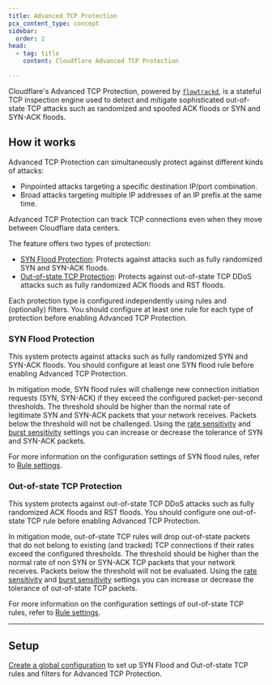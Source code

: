 ```yaml
---
title: Advanced TCP Protection
pcx_content_type: concept
sidebar:
  order: 2
head:
  - tag: title
    content: Cloudflare Advanced TCP Protection

---
```


Cloudflare's Advanced TCP Protection, powered by [`flowtrackd`](https://blog.cloudflare.com/announcing-flowtrackd/), is a stateful TCP inspection engine used to detect and mitigate sophisticated out-of-state TCP attacks such as randomized and spoofed ACK floods or SYN and SYN-ACK floods.

## How it works

Advanced TCP Protection can simultaneously protect against different kinds of attacks:

- Pinpointed attacks targeting a specific destination IP/port combination.
- Broad attacks targeting multiple IP addresses of an IP prefix at the same time.

Advanced TCP Protection can track TCP connections even when they move between Cloudflare data centers.

The feature offers two types of protection:

- [SYN Flood Protection](/ddos-protection/advanced-ddos-systems/overview/advanced-tcp-protection/#syn-flood-protection): Protects against attacks such as fully randomized SYN and SYN-ACK floods.
- [Out-of-state TCP Protection](/ddos-protection/advanced-ddos-systems/overview/advanced-tcp-protection/#out-of-state-tcp-protection): Protects against out-of-state TCP DDoS attacks such as fully randomized ACK floods and RST floods.

Each protection type is configured independently using rules and (optionally) filters. You should configure at least one rule for each type of protection before enabling Advanced TCP Protection.

### SYN Flood Protection

This system protects against attacks such as fully randomized SYN and SYN-ACK floods. You should configure at least one SYN flood rule before enabling Advanced TCP Protection.

In mitigation mode, SYN flood rules will challenge new connection initiation requests (SYN, SYN-ACK) if they exceed the configured packet-per-second thresholds. The threshold should be higher than the normal rate of legitimate SYN and SYN-ACK packets that your network receives. Packets below the threshold will not be challenged. Using the [rate sensitivity](/ddos-protection/advanced-ddos-systems/concepts/#rate-sensitivity) and [burst sensitivity](/ddos-protection/advanced-ddos-systems/concepts/#burst-sensitivity) settings you can increase or decrease the tolerance of SYN and SYN-ACK packets.

For more information on the configuration settings of SYN flood rules, refer to [Rule settings](/ddos-protection/advanced-ddos-systems/concepts/#rule-settings).

### Out-of-state TCP Protection

This system protects against out-of-state TCP DDoS attacks such as fully randomized ACK floods and RST floods. You should configure one out-of-state TCP rule before enabling Advanced TCP Protection.

In mitigation mode, out-of-state TCP rules will drop out-of-state packets that do not belong to existing (and tracked) TCP connections if their rates exceed the configured thresholds. The threshold should be higher than the normal rate of non SYN or SYN-ACK TCP packets that your network receives. Packets below the threshold will not be evaluated. Using the [rate sensitivity](/ddos-protection/advanced-ddos-systems/concepts/#rate-sensitivity) and [burst sensitivity](/ddos-protection/advanced-ddos-systems/concepts/#burst-sensitivity) settings you can increase or decrease the tolerance of out-of-state TCP packets.

For more information on the configuration settings of out-of-state TCP rules, refer to [Rule settings](/ddos-protection/advanced-ddos-systems/concepts/#rule-settings).

---

## Setup

[Create a global configuration](/ddos-protection/advanced-ddos-systems/overview/#rules) to set up SYN Flood and Out-of-state TCP rules and filters for Advanced TCP Protection.
